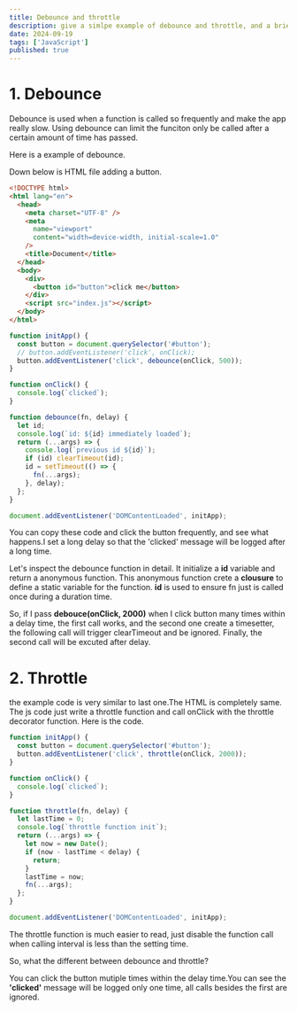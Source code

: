 ```yaml
---
title: Debounce and throttle
description: give a simlpe example of debounce and throttle, and a brief recap of their using scenarios
date: 2024-09-19
tags: ['JavaScript']
published: true
---
```


# 1. Debounce
Debounce is used when a function is called so frequently and make the app really slow.
Using debounce can limit the funciton only be called after a certain amount of time has passed.

Here is a example of debounce. 

Down below is HTML file adding a button.
```html
<!DOCTYPE html>
<html lang="en">
  <head>
    <meta charset="UTF-8" />
    <meta
      name="viewport"
      content="width=device-width, initial-scale=1.0"
    />
    <title>Document</title>
  </head>
  <body>
    <div>
      <button id="button">click me</button>
    </div>
    <script src="index.js"></script>
  </body>
</html>
```



```js {4} showLineNumbers
function initApp() {
  const button = document.querySelector('#button');
  // button.addEventListener('click', onClick);
  button.addEventListener('click', debounce(onClick, 500));
}

function onClick() {
  console.log(`clicked`);
}

function debounce(fn, delay) {
  let id;
  console.log(`id: ${id} immediately loaded`);
  return (...args) => {
    console.log(`previous id ${id}`);
    if (id) clearTimeout(id);
    id = setTimeout(() => {
      fn(...args);
    }, delay);
  };
}

document.addEventListener('DOMContentLoaded', initApp);
```

You can copy these code and click the button frequently, and see what happens.I set a long delay 
so that the 'clicked' message will be logged after a long time.

Let's inspect the debounce function in detail. It initialize a **id** variable and return a anonymous function.
This anonymous function crete a **clousure** to define a static variable for the function.
**id** is used to ensure fn just is called once during a duration time.

So, if I pass **debouce(onClick, 2000)** when I click button many times within a delay time, the first call works, and the second one create a timesetter,
the following call will trigger clearTimeout and be ignored.
Finally, the second call will be excuted after delay.

# 2. Throttle

the example code is very similar to last one.The HTML is completely same.
The js code just write a throttle function and call onClick with the throttle decorator function.
Here is the code.

```js
function initApp() {
  const button = document.querySelector('#button');
  button.addEventListener('click', throttle(onClick, 2000));
}

function onClick() {
  console.log(`clicked`);
}

function throttle(fn, delay) {
  let lastTime = 0;
  console.log(`throttle function init`);
  return (...args) => {
    let now = new Date();
    if (now - lastTime < delay) {
      return;
    }
    lastTime = now;
    fn(...args);
  };
}

document.addEventListener('DOMContentLoaded', initApp);
```

The throttle function is much easier to read, just disable the function call when calling interval is less than the setting time.

So, what the different between debounce and throttle?

You can click the button mutiple times within the delay time.You can see the **'clicked'** message will be logged only one time, all calls besides the first are ignored.